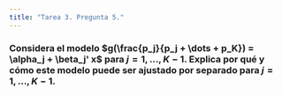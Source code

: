 ```yaml
---
title: "Tarea 3. Pregunta 5."
---
```


### Considera el modelo $g(\frac{p_j}{p_j + \dots + p_K}) = \alpha_j + \beta_j' x$ para $j = 1, \dots, K-1$. Explica por qué y cómo este modelo puede ser ajustado por separado para $j = 1, \dots, K-1$.


